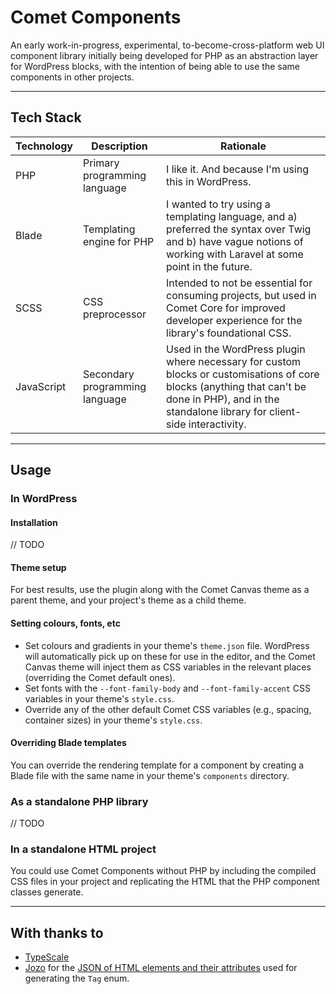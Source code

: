 
<Meta title="Documentation/Introduction"/>

# Comet Components

An early work-in-progress, experimental, to-become-cross-platform web UI component library initially being developed for PHP as
an abstraction layer for WordPress blocks, with the intention of being able to use the same components in other
projects.

---
## Tech Stack

| Technology | Description                    | Rationale                                                                                                                                                                                          |
|------------|--------------------------------|----------------------------------------------------------------------------------------------------------------------------------------------------------------------------------------------------|
| PHP        | Primary programming language   | I like it. And because I'm using this in WordPress.                                                                                                                                                |
| Blade	     | Templating engine for PHP      | I wanted to try using a templating language, and a) preferred the syntax over Twig and b) have vague notions of working with Laravel at some point in the future.                                  |
| SCSS 	     | CSS preprocessor               | Intended to not be essential for consuming projects, but used in Comet Core for improved developer experience for the library's foundational CSS.                                                  |
| JavaScript | Secondary programming language | Used in the WordPress plugin where necessary for custom blocks or customisations of core blocks (anything that can't be done in PHP), and in the standalone library for client-side interactivity. |

---
## Usage

### In WordPress

#### Installation
// TODO

#### Theme setup
For best results, use the plugin along with the Comet Canvas theme as a parent theme, and your project's theme as a child theme.

#### Setting colours, fonts, etc
- Set colours and gradients in your theme's `theme.json` file. WordPress will automatically pick up on these for use in the editor, and the Comet Canvas theme will inject them as CSS variables in the relevant places (overriding the Comet default ones).
- Set fonts with the `--font-family-body` and `--font-family-accent` CSS variables in your theme's `style.css`.
- Override any of the other default Comet CSS variables (e.g., spacing, container sizes) in your theme's `style.css`.

#### Overriding Blade templates
You can override the rendering template for a component by creating a Blade file with the same name in your theme's `components` directory.

### As a standalone PHP library
// TODO

### In a standalone HTML project
You could use Comet Components without PHP by including the compiled CSS files in your project and replicating the HTML that the PHP component classes generate.

---

## With thanks to

- [TypeScale](https://type-scale.com)
- [Jozo](https://github.com/jozo) for
the [JSON of HTML elements and their attributes](https://github.com/jozo/all-html-elements-and-attributes/blob/master/html-elements.json)
used for generating the `Tag` enum.
